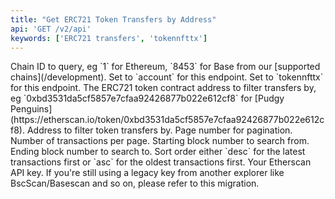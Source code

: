 ```yaml
---
title: "Get ERC721 Token Transfers by Address"
api: 'GET /v2/api'
keywords: ['ERC721 transfers', 'tokennfttx']
---
```



<CreditChip description="Returns ERC-721 token transfers for an address" />

  <ParamField query="chainid" type="string" initialValue="1" >
    Chain ID to query, eg `1` for Ethereum, `8453` for Base from our [supported chains](/development).
  </ParamField>
  <ParamField query="module" type="string" initialValue="account">
    Set to `account` for this endpoint.
  </ParamField>
  <ParamField query="action" type="string" initialValue="tokennfttx">
    Set to `tokennfttx` for this endpoint.
  </ParamField>
  <ParamField query="contractaddress" type="string" initialValue="0x06012c8cf97bead5deae237070f9587f8e7a266d">
    The ERC721 token contract address to filter transfers by, eg `0xbd3531da5cf5857e7cfaa92426877b022e612cf8` for [Pudgy Penguins](https://etherscan.io/token/0xbd3531da5cf5857e7cfaa92426877b022e612cf8).
  </ParamField>
  <ParamField query="address" type="string" initialValue="0x6975be450864c02b4613023c2152ee0743572325">
    Address to filter token transfers by.
  </ParamField>
  <ParamField query="page" type="integer" initialValue="1">
    Page number for pagination.
  </ParamField>
  <ParamField query="offset" type="integer" initialValue="100">
    Number of transactions per page.
  </ParamField>
  <ParamField query="startblock" type="integer" initialValue="0">
    Starting block number to search from.
  </ParamField>
  <ParamField query="endblock" type="integer" initialValue="27025780">
    Ending block number to search to.
  </ParamField>
  <ParamField query="sort" type="string" initialValue="asc">
    Sort order either `desc` for the latest transactions first or `asc` for the oldest transactions first.
  </ParamField>
  <ParamField query="apikey" type="string">
    Your Etherscan API key. If you're still using a legacy key from another explorer like BscScan/Basescan and so on, please refer to this migration.
  </ParamField>
